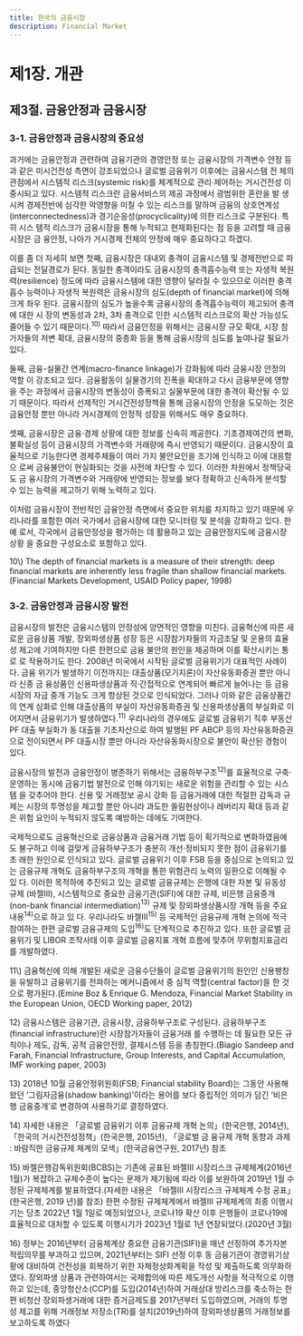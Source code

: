 ```yaml
---
title: 한국의 금융시장
description: Financial Market
---
```


# 제1장. 개관

## 제3절. 금융안정과 금융시장

### 3-1. 금융안정과 금융시장의 중요성

과거에는 금융안정과 관련하여 금융기관의 경영안정 또는 금융시장의 가격변수 안정 
등과 같은 미시건전성 측면이 강조되었으나 글로벌 금융위기 이후에는 금융시스템 전
체의 관점에서 시스템적 리스크(systemic risk)를 체계적으로 관리·제어하는 거시건전성
이 중시되고 있다. 시스템적 리스크란 금융서비스의 제공 과정에서 광범위한 혼란을 발
생시켜 경제전반에 심각한 악영향을 미칠 수 있는 리스크를 말하며 금융의 상호연계성
(interconnectedness)과 경기순응성(procyclicality)에 의한 리스크로 구분된다. 특히 시스
템적 리스크가 금융시장을 통해 누적되고 현재화된다는 점 등을 고려할 때 금융시장은 금
융안정, 나아가 거시경제 전체의 안정에 매우 중요하다고 하겠다.

이를 좀 더 자세히 보면 첫째, 금융시장은 대내외 충격이 금융시스템 및 경제전반으로 파
급되는 전달경로가 된다. 동일한 충격이라도 금융시장의 충격흡수능력 또는 자생적 복원
력(resilience) 정도에 따라 금융시스템에 대한 영향이 달라질 수 있으므로 이러한 충격흡수
능력이나 자생적 복원력은 금융시장의 심도(depth of financial market)에 의해 크게 좌우
된다. 금융시장의 심도가 높을수록 금융시장의 충격흡수능력이 제고되어 충격에 대한 시
장의 변동성과 2차, 3차 충격으로 인한 시스템적 리스크로의 확산 가능성도 줄어들 수 있기 
때문이다.$^{10)}$ 따라서 금융안정을 위해서는 금융시장 규모 확대, 시장 참가자들의 저변 확대, 
금융시장의 중층화 등을 통해 금융시장의 심도를 높여나갈 필요가 있다. 

둘째, 금융-실물간 연계(macro-finance linkage)가 강화됨에 따라 금융시장 안정의 역할
이 강조되고 있다. 금융활동이 실물경기의 진폭을 확대하고 다시 금융부문에 영향을 주는 
과정에서 금융시장의 변동성이 증폭되고 실물부문에 대한 충격이 확산될 수 있기 때문이다. 따라서 선제적인 거시건전성정책을 통해 금융시장의 안정을 도모하는 것은 금융안정
뿐만 아니라 거시경제의 안정적 성장을 위해서도 매우 중요하다.

셋째, 금융시장은 금융·경제 상황에 대한 정보를 신속히 제공한다. 기초경제여건의 변화, 
불확실성 등이 금융시장의 가격변수와 거래량에 즉시 반영되기 때문이다. 금융시장이 효
율적으로 기능한다면 경제주체들이 여러 가지 불안요인을 조기에 인식하고 이에 대응함으
로써 금융불안이 현실화되는 것을 사전에 차단할 수 있다. 이러한 차원에서 정책당국도 금
융시장의 가격변수와 거래량에 반영되는 정보를 보다 정확하고 신속하게 분석할 수 있는 
능력을 제고하기 위해 노력하고 있다.

이처럼 금융시장이 전반적인 금융안정 측면에서 중요한 위치를 차지하고 있기 때문에 우
리나라를 포함한 여러 국가에서 금융시장에 대한 모니터링 및 분석을 강화하고 있다. 한 예
로서, 각국에서 금융안정성을 평가하는 데 활용하고 있는 금융안정지도에 금융시장 상황
을 중요한 구성요소로 포함하고 있다.

<GComment>
10\) The depth of financial markets is a measure of their strength: deep financial markets are inherently less fragile than shallow financial 
markets.(Financial Markets Development, USAID Policy paper, 1998)

</GComment>

### 3-2. 금융안정과 금융시장 발전

금융시장의 발전은 금융시스템의 안정성에 양면적인 영향을 미친다. 금융혁신에 따른 
새로운 금융상품 개발, 장외파생상품 성장 등은 시장참가자들의 자금조달 및 운용의 효율
성 제고에 기여하지만 다른 한편으로 금융 불안의 원인을 제공하며 이를 확산시키는 통로
로 작용하기도 한다. 2008년 미국에서 시작된 글로벌 금융위기가 대표적인 사례이다. 금융
위기가 발생하기 이전까지는 대출상품(모기지론)이 자산유동화증권 뿐만 아니라 신종 금
융상품인 신용파생상품과 직·간접적으로 연계되어 빠르게 늘어나는 등 금융시장의 자금
중개 기능도 크게 향상된 것으로 인식되었다. 그러나 이와 같은 금융상품간의 연계 심화로 
인해 대출상품의 부실이 자산유동화증권 및 신용파생상품의 부실화로 이어지면서 금융위기가 발생하였다.$^{11)}$ 우리나라의 경우에도 글로벌 금융위기 직후 부동산 PF 대출 부실화가 
동 대출을 기초자산으로 하여 발행된 PF ABCP 등의 자산유동화증권으로 전이되면서 PF 
대출시장 뿐만 아니라 자산유동화시장으로 불안이 확산된 경험이 있다.

금융시장의 발전과 금융안정이 병존하기 위해서는 금융하부구조$^{12)}$를 효율적으로 구축·
운영하는 동시에 금융기법 발전으로 인해 야기되는 새로운 위험을 관리할 수 있는 시스템
을 갖추어야 한다. 신용 및 거래정보 공시 강화 등 금융거래에 대한 적절한 감독과 규제는 
시장의 투명성을 제고할 뿐만 아니라 과도한 쏠림현상이나 레버리지 확대 등과 같은 위험 
요인이 누적되지 않도록 예방하는 데에도 기여한다.

국제적으로도 금융혁신으로 금융상품과 금융거래 기법 등이 획기적으로 변화하였음에
도 불구하고 이에 걸맞게 금융하부구조가 충분히 개선·정비되지 못한 점이 금융위기를 초
래한 원인으로 인식되고 있다. 글로벌 금융위기 이후 FSB 등을 중심으로 논의되고 있는 
금융규제 개혁도 금융하부구조의 개혁을 통한 위험관리 노력의 일환으로 이해될 수 있
다. 이러한 목적하에 추진되고 있는 글로벌 금융규제는 은행에 대한 자본 및 유동성 규제
(바젤Ⅲ), 시스템적으로 중요한 금융기관(SIFI)에 대한 규제, 비은행 금융중개(non-bank 
financial intermediation)$^{13)}$ 규제 및 장외파생상품시장 개혁 등을 주요 내용$^{14)}$으로 하고 있
다. 우리나라도 바젤Ⅲ$^{15)}$ 등 국제적인 금융규제 개혁 논의에 적극 참여하는 한편 글로벌 금융규제의 도입$^{16)}$도 단계적으로 추진하고 있다. 또한 글로벌 금융위기 및 LIBOR 조작사태 
이후 글로벌 금융지표 개혁 흐름에 맞추어 무위험지표금리를 개발하였다.



<GComment>
11\) 금융혁신에 의해 개발된 새로운 금융수단들이 글로벌 금융위기의 원인인 신용팽창을 유발하고 금융위기를 전파하는 메커니즘에서 중
심적 역할(central factor)을 한 것으로 평가된다.(Emine Boz & Enrique G. Mendoza, Financial Market Stability in the European Union, 
OECD Working paper, 2012)

12\) 금융시스템은 금융기관, 금융시장, 금융하부구조로 구성된다. 금융하부구조(financial infrastructure)란 시장참가자들이 금융거래
를 수행하는 데 필요한 모든 규칙이나 제도, 감독, 공적 금융안전망, 결제시스템 등을 총칭한다.(Biagio Sandeep and Farah, Financial 
Infrastructure, Group Interests, and Capital Accumulation, IMF working paper, 2003)

13\) 2018년 10월 금융안정위원회(FSB; Financial stability Board)는 그동안 사용해 왔던 ‘그림자금융(shadow banking)’이라는 용어를 보다 
중립적인 의미가 담긴 ‘비은행 금융중개’로 변경하여 사용하기로 결정하였다.

14\) 자세한 내용은 「글로벌 금융위기 이후 금융규제 개혁 논의」(한국은행, 2014년), 「한국의 거시건전성정책」(한국은행, 2015년), 「글로벌 금
융규제 개혁 동향과 과제 : 바람직한 금융규제 체계의 모색」(한국금융연구원, 2017년) 참조

15\) 바젤은행감독위원회(BCBS)는 기존에 공표된 바젤Ⅲ 시장리스크 규제체계(2016년 1월)가 복잡하고 규제수준이 높다는 문제가 제기됨에 
따라 이를 보완하여 2019년 1월 수정된 규제체계를 발표하였다.(자세한 내용은 「바젤Ⅲ 시장리스크 규제체계 수정 공표」(한국은행, 2019
년)를 참조) 한편 수정된 규제체계에서 바젤Ⅲ 규제체계의 최종 이행시기는 당초 2022년 1월 1일로 예정되었으나, 코로나19 확산 이후 
은행들이 코로나19에 효율적으로 대처할 수 있도록 이행시기가 2023년 1월로 1년 연장되었다.(2020년 3월)

16\) 정부는 2016년부터 금융체계상 중요한 금융기관(SIFI)을 매년 선정하여 추가자본 적립의무를 부과하고 있으며, 2021년부터는 SIFI 선정 
이후 동 금융기관이 경영위기상황에 대비하여 건전성을 회복하기 위한 자체정상화계획을 작성 및 제출하도록 의무화하였다. 장외파생
상품과 관련하여서는 국제합의에 따른 제도개선 사항을 적극적으로 이행하고 있는데, 중앙청산소(CCP)를 도입(2014년)하여 거래상대
방리스크를 축소하는 한편 비청산 장외파생거래에 대한 증거금제도를 2017년부터 도입하였으며, 거래의 투명성 제고를 위해 거래정보
저장소(TR)를 설치(2019년)하여 장외파생상품의 거래정보를 보고하도록 하였다
</GComment>
